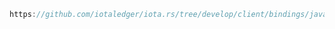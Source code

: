 ```java reference
https://github.com/iotaledger/iota.rs/tree/develop/client/bindings/java/examples/src/GenerateMnemonic.java
```